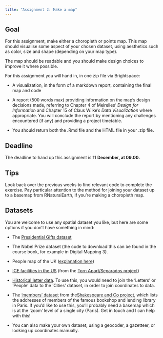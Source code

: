 ```yaml
---
title: "Assignment 2: Make a map"
---
```


## Goal

For this assignment, make either a choropleth or points map. This map should visualise some aspect of your chosen dataset, using aesthetics such as color, size and shape (depending on your map type).

The map should be readable and you should make design choices to improve it where possible.

For this assignment you will hand in, in one zip file via Brightspace:

-   A visualization, in the form of a markdown report, containing the final map and code

-   A report (500 words max) providing information on the map's design decisions made, referring to Chapter 4 of Meirelles' *Design for Information* and Chapter 15 of Claus Wilke's *Data Visualization* where appropriate. You will conclude the report by mentioning any challenges encountered (if any) and providing a project timetable.

-   You should return both the .Rmd file and the HTML file in your .zip file.

## Deadline

The deadline to hand up this assignment is **11 December, at 09.00.**

## Tips

Look back over the previous weeks to find relevant code to complete the exercise. Pay particular attention to the method for joining your dataset up to a basemap from RNaturalEarth, if you're making a choropleth map.

## Datasets

You are welcome to use any spatial dataset you like, but here are some options if you don't have something in mind:

-   The [Presidential Gifts dataset](https://infovis.lucdh.nl/wp-content/uploads/2021/09/GiftToThePresidentsV3.zip)

-   The Nobel Prize dataset (the code to download this can be found in the course book, for example in Digital Mapping 3).

-   People map of the UK ([explanation here](https://github.com/the-pudding/data/tree/master/people-map-uk))

-   [ICE facilities in the US](https://github.com/melaniewalsh/Intro-Cultural-Analytics/blob/master/book/data/ICE-facilities.csv) (from the [Torn Apart/Separados project](https://xpmethod.columbia.edu/torn-apart/volume/1/))

-   [Historical letter data](https://github.com/humanitiesplusdesign/palladio-app/tree/main/sample%20data). To use this, you would need to join the 'Letters' or 'People' data to the 'Cities' dataset, in order to join coordinates to data.

-   The ['members' dataset](https://shakespeareandco.princeton.edu/about/data/) from the[Shakespeare and Co project](https://shakespeareandco.princeton.edu/), which lists the addresses of members of the famous bookshop and lending library in Paris. If you'd like to use this, you'll probably need a basemap which is at the 'zoom' level of a single city (Paris). Get in touch and I can help with this!

-   You can also make your own dataset, using a geocoder, a gazetteer, or looking up coordinates manually.
